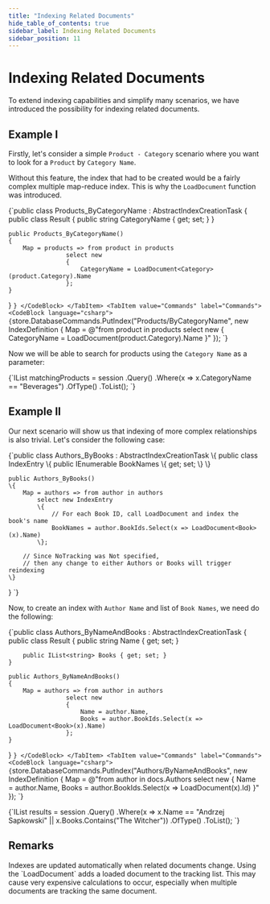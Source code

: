 ```yaml
---
title: "Indexing Related Documents"
hide_table_of_contents: true
sidebar_label: Indexing Related Documents
sidebar_position: 11
---
```



# Indexing Related Documents

To extend indexing capabilities and simplify many scenarios, we have introduced the possibility for indexing related documents.

## Example I

Firstly, let's consider a simple `Product - Category` scenario where you want to look for a `Product` by `Category Name`.

Without this feature, the index that had to be created would be a fairly complex multiple map-reduce index. This is why the `LoadDocument` function was introduced.

<Tabs groupId='languageSyntax'>
<TabItem value="AbstractIndexCreationTask" label="AbstractIndexCreationTask">
<CodeBlock language="csharp">
{`public class Products_ByCategoryName : AbstractIndexCreationTask<Product>
{
	public class Result
	{
		public string CategoryName { get; set; }
	}

	public Products_ByCategoryName()
	{
		Map = products => from product in products
					select new
					{
						CategoryName = LoadDocument<Category>(product.Category).Name
					};
	}
}
`}
</CodeBlock>
</TabItem>
<TabItem value="Commands" label="Commands">
<CodeBlock language="csharp">
{`store.DatabaseCommands.PutIndex("Products/ByCategoryName", new IndexDefinition
{
	Map = @"from product in products
		select new
		{
			CategoryName = LoadDocument(product.Category).Name
		}"
});
`}
</CodeBlock>
</TabItem>
</Tabs>

Now we will be able to search for products using the `Category Name` as a parameter:

<TabItem value="indexing_related_documents_7" label="indexing_related_documents_7">
<CodeBlock language="csharp">
{`IList<Product> matchingProducts = session
    .Query<Products_ByCategoryName_NoTracking.IndexEntry, Products_ByCategoryName_NoTracking>()
    .Where(x => x.CategoryName == "Beverages")
    .OfType<Product>()
    .ToList();
`}
</CodeBlock>
</TabItem>

## Example II

Our next scenario will show us that indexing of more complex relationships is also trivial. Let's consider the following case:

<TabItem value="indexing_related_documents_4" label="indexing_related_documents_4">
<CodeBlock language="csharp">
{`public class Authors_ByBooks : AbstractIndexCreationTask<Author>
\{
    public class IndexEntry
    \{
        public IEnumerable<string> BookNames \{ get; set; \}
    \}

    public Authors_ByBooks()
    \{
        Map = authors => from author in authors
            select new IndexEntry
            \{
                // For each Book ID, call LoadDocument and index the book's name
                BookNames = author.BookIds.Select(x => LoadDocument<Book>(x).Name)
            \};
        
        // Since NoTracking was Not specified,
        // then any change to either Authors or Books will trigger reindexing 
    \}
\}
`}
</CodeBlock>
</TabItem>

Now, to create an index with `Author Name` and list of `Book Names`, we need do the following:

<Tabs groupId='languageSyntax'>
<TabItem value="AbstractIndexCreationTask" label="AbstractIndexCreationTask">
<CodeBlock language="csharp">
{`public class Authors_ByNameAndBooks : AbstractIndexCreationTask<Author>
{
	public class Result
	{
		public string Name { get; set; }

		public IList<string> Books { get; set; }
	}

	public Authors_ByNameAndBooks()
	{
		Map = authors => from author in authors
					select new
					{
						Name = author.Name,
						Books = author.BookIds.Select(x => LoadDocument<Book>(x).Name)
					};
	}
}
`}
</CodeBlock>
</TabItem>
<TabItem value="Commands" label="Commands">
<CodeBlock language="csharp">
{`store.DatabaseCommands.PutIndex("Authors/ByNameAndBooks", new IndexDefinition
{
	Map = @"from author in docs.Authors
		select new
		{
			Name = author.Name,
			Books = author.BookIds.Select(x => LoadDocument(x).Id)
		}"
});
`}
</CodeBlock>
</TabItem>
</Tabs>

<TabItem value="indexing_related_documents_8" label="indexing_related_documents_8">
<CodeBlock language="csharp">
{`IList<Author> results = session
    .Query<Authors_ByNameAndBooks.Result, Authors_ByNameAndBooks>()
    .Where(x => x.Name == "Andrzej Sapkowski" || x.Books.Contains("The Witcher"))
    .OfType<Author>()
    .ToList();
`}
</CodeBlock>
</TabItem>

## Remarks

<Admonition type="info" title="">
Indexes are updated automatically when related documents change.
</Admonition>

<Admonition type="warning" title="">
Using the `LoadDocument` adds a loaded document to the tracking list. This may cause very expensive calculations to occur, especially when multiple documents are tracking the same document.
</Admonition>

